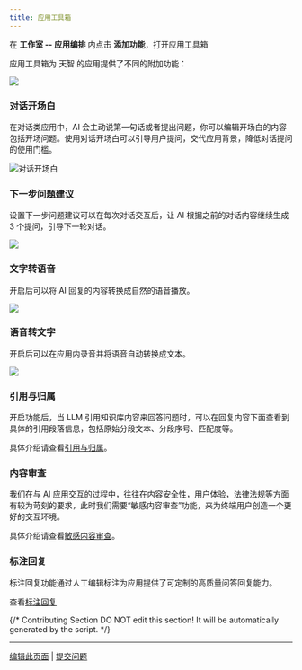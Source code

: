 ```yaml
---
title: 应用工具箱
---
```


在 **工作室 -- 应用编排** 内点击 **添加功能**，打开应用工具箱

应用工具箱为 天智 的应用提供了不同的附加功能：

![](https://assets-docs.dify.ai/dify-enterprise-mintlify/zh_CN/guides/application-orchestrate/app-toolkits/87ac4bc0e0c2b9a36fba0fc2f0155905.png)

### 对话开场白

在对话类应用中，AI 会主动说第一句话或者提出问题，你可以编辑开场白的内容包括开场问题。使用对话开场白可以引导用户提问，交代应用背景，降低对话提问的使用门槛。

![对话开场白](https://assets-docs.dify.ai/dify-enterprise-mintlify/zh_CN/guides/application-orchestrate/app-toolkits/46b849a2cee82c70d54ac8fbca75c85c.png)

### 下一步问题建议

设置下一步问题建议可以在每次对话交互后，让 AI 根据之前的对话内容继续生成 3 个提问，引导下一轮对话。

![](https://assets-docs.dify.ai/dify-enterprise-mintlify/zh_CN/guides/application-orchestrate/app-toolkits/cff3de9733e586e64a70fcc0ac633119.png)

### 文字转语音

开启后可以将 AI 回复的内容转换成自然的语音播放。

![](https://assets-docs.dify.ai/dify-enterprise-mintlify/zh_CN/guides/application-orchestrate/app-toolkits/ba6f3ede45ef594a1886ef9182149a73.png)

### 语音转文字

开启后可以在应用内录音并将语音自动转换成文本。

![](https://assets-docs.dify.ai/dify-enterprise-mintlify/zh_CN/guides/application-orchestrate/app-toolkits/4f8bfc129a68f5da0f96723e80bd72d2.png)

### 引用与归属

开启功能后，当 LLM 引用知识库内容来回答问题时，可以在回复内容下面查看到具体的引用段落信息，包括原始分段文本、分段序号、匹配度等。

具体介绍请查看[引用与归属](/zh-hans/guides/knowledge-base/retrieval-test-and-citation#id-2-yin-yong-yu-gui-shu)。

### 内容审查

我们在与 AI 应用交互的过程中，往往在内容安全性，用户体验，法律法规等方面有较为苛刻的要求，此时我们需要“敏感内容审查”功能，来为终端用户创造一个更好的交互环境。

具体介绍请查看[敏感内容审查](/zh-hans/guides/application-orchestrate/app-toolkits/moderation-tool)。

### 标注回复

标注回复功能通过人工编辑标注为应用提供了可定制的高质量问答回复能力。

查看[标注回复](/zh-hans/guides/annotation/annotation-reply)

{/*
Contributing Section
DO NOT edit this section!
It will be automatically generated by the script.
*/}

---

[编辑此页面](https://github.com/langgenius/dify-docs/edit/main/zh-hans/guides/application-orchestrate/app-toolkits/readme.mdx) | [提交问题](https://github.com/langgenius/dify-docs/issues/new?template=docs.yml)

